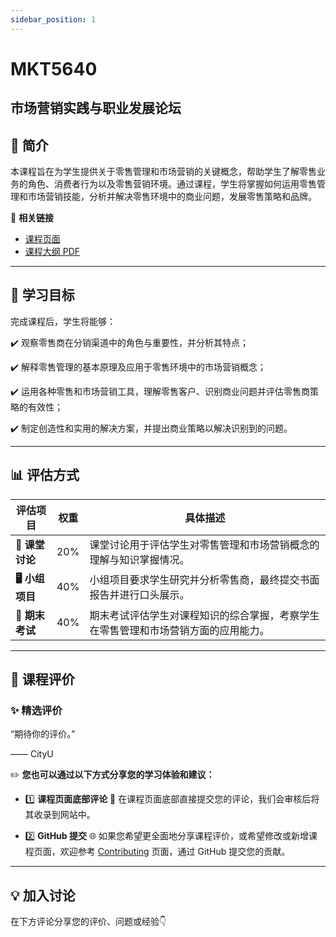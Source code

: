 ```yaml
---
sidebar_position: 1
---
```


# MKT5640
## 市场营销实践与职业发展论坛

## **📘 简介**
本课程旨在为学生提供关于零售管理和市场营销的关键概念，帮助学生了解零售业务的角色、消费者行为以及零售营销环境。通过课程，学生将掌握如何运用零售管理和市场营销技能，分析并解决零售环境中的商业问题，发展零售策略和品牌。

🔗 **相关链接**
- [课程页面](https://www.cityu.edu.hk/catalogue/pg/202425/course/MKT5640.htm)
- [课程大纲 PDF](https://www.cityu.edu.hk/catalogue/pg/202425/course/MKT5640.pdf)

---

## **🎯 学习目标**

完成课程后，学生将能够：

✔️ 观察零售商在分销渠道中的角色与重要性，并分析其特点；

✔️ 解释零售管理的基本原理及应用于零售环境中的市场营销概念；

✔️ 运用各种零售和市场营销工具，理解零售客户、识别商业问题并评估零售商策略的有效性；

✔️ 制定创造性和实用的解决方案，并提出商业策略以解决识别到的问题。

---

## **📊 评估方式**

| **评估项目**          | **权重** | **具体描述**                                                                                       |
|----------------------|---------|---------------------------------------------------------------------------------------------------|
| **📝 课堂讨论**       | 20%     | 课堂讨论用于评估学生对零售管理和市场营销概念的理解与知识掌握情况。                               |
| **🖥️ 小组项目**      | 40%     | 小组项目要求学生研究并分析零售商，最终提交书面报告并进行口头展示。                               |
| **📄 期末考试**       | 40%     | 期末考试评估学生对课程知识的综合掌握，考察学生在零售管理和市场营销方面的应用能力。              |

---

## **💬 课程评价**

### ✨ **精选评价**
<div className={commentStyles.commentBox}>
    <p className={commentStyles.commentText}>
        “期待你的评价。”
    </p>
    <p className={commentStyles.commentAuthor}>—— CityU</p>
</div>

✏️ **您也可以通过以下方式分享您的学习体验和建议：**

- 1️⃣ **课程页面底部评论**
💬 在课程页面底部直接提交您的评论，我们会审核后将其收录到网站中。

- 2️⃣ **GitHub 提交**
🌐 如果您希望更全面地分享课程评价，或希望修改或新增课程页面，欢迎参考 [Contributing](https://penjc.github.io/CityU/contributing) 页面，通过 GitHub 提交您的贡献。

---

## **💡 加入讨论**

在下方评论分享您的评价、问题或经验👇
<Utterances />